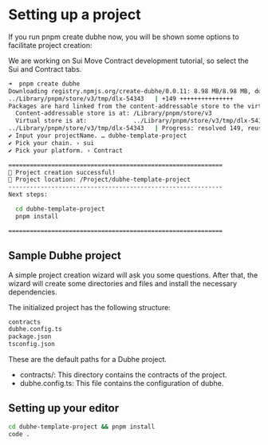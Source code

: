 # Setting up a project

If you run pnpm create dubhe now, you will be shown some options to facilitate project creation:

We are working on Sui Move Contract development tutorial, so select the Sui and Contract tabs.

```bash copy
➜  pnpm create dubhe
Downloading registry.npmjs.org/create-dubhe/0.0.11: 8.98 MB/8.98 MB, done
../Library/pnpm/store/v3/tmp/dlx-54343   | +149 +++++++++++++++
Packages are hard linked from the content-addressable store to the virtual store.
  Content-addressable store is at: /Library/pnpm/store/v3
  Virtual store is at:             ../Library/pnpm/store/v3/tmp/dlx-54343/node_modules/.pnpm
../Library/pnpm/store/v3/tmp/dlx-54343   | Progress: resolved 149, reused 146, downloaded 3, added 149, done
✔ Input your projectName. … dubhe-template-project
✔ Pick your chain. › sui
✔ Pick your platform. › Contract

============================================================
🎉 Project creation successful!
📁 Project location: /Project/dubhe-template-project
------------------------------------------------------------
Next steps:

  cd dubhe-template-project
  pnpm install

============================================================
```

## Sample Dubhe project

A simple project creation wizard will ask you some questions. After that, the wizard will create some directories and files and install the necessary dependencies.

The initialized project has the following structure:

```bash
contracts
dubhe.config.ts
package.json
tsconfig.json
```

These are the default paths for a Dubhe project.

- contracts/: This directory contains the contracts of the project.
- dubhe.config.ts: This file contains the configuration of dubhe.

## Setting up your editor

```bash
cd dubhe-template-project && pnpm install
code .
```
